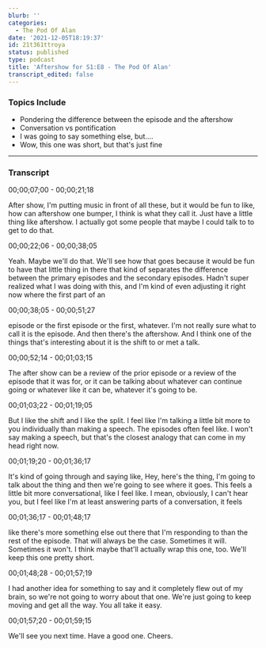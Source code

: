 ```yaml
---
blurb: ''
categories:
  - The Pod Of Alan
date: '2021-12-05T18:19:37'
id: 21t361ttroya
status: published
type: podcast
title: 'Aftershow for S1:E8 - The Pod Of Alan'
transcript_edited: false
---
```


<PodcastLinks />

<PodcastPlayer src="https://cdn.simplecast.com/audio/f900955e-9fdd-4695-bf12-22eeee2f4d9e/episodes/17002338-91e1-4647-bbaf-71d76078fcce/audio/f59cf3dc-3cba-4320-b7e8-072e675a6c91/default_tc.mp3" />


### Topics Include

- Pondering the difference between the episode and the aftershow
- Conversation vs pontification
- I was going to say something else, but....
- Wow, this one was short, but that's just fine

---

### Transcript

00;00;07;00 - 00;00;21;18

After show, I'm putting music in front of all these, but it would be fun to like, how can aftershow one bumper, I think is what they call it. Just have a little thing like aftershow. I actually got some people that maybe I could talk to to get to do that.

00;00;22;06 - 00;00;38;05

Yeah. Maybe we'll do that. We'll see how that goes because it would be fun to have that little thing in there that kind of separates the difference between the primary episodes and the secondary episodes. Hadn't super realized what I was doing with this, and I'm kind of even adjusting it right now where the first part of an

00;00;38;05 - 00;00;51;27

episode or the first episode or the first, whatever. I'm not really sure what to call it is the episode. And then there's the aftershow. And I think one of the things that's interesting about it is the shift to or met a talk.

00;00;52;14 - 00;01;03;15

The after show can be a review of the prior episode or a review of the episode that it was for, or it can be talking about whatever can continue going or whatever like it can be, whatever it's going to be.

00;01;03;22 - 00;01;19;05

But I like the shift and I like the split. I feel like I'm talking a little bit more to you individually than making a speech. The episodes often feel like. I won't say making a speech, but that's the closest analogy that can come in my head right now.

00;01;19;20 - 00;01;36;17

It's kind of going through and saying like, Hey, here's the thing, I'm going to talk about the thing and then we're going to see where it goes. This feels a little bit more conversational, like I feel like. I mean, obviously, I can't hear you, but I feel like I'm at least answering parts of a conversation, it feels

00;01;36;17 - 00;01;48;17

like there's more something else out there that I'm responding to than the rest of the episode. That will always be the case. Sometimes it will. Sometimes it won't. I think maybe that'll actually wrap this one, too. We'll keep this one pretty short.

00;01;48;28 - 00;01;57;19

I had another idea for something to say and it completely flew out of my brain, so we're not going to worry about that one. We're just going to keep moving and get all the way. You all take it easy.

00;01;57;20 - 00;01;59;15

We'll see you next time. Have a good one. Cheers.




